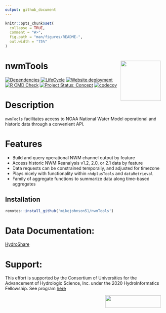 ```yaml
---
output: github_document
---
```


<!-- README.md is generated from README.Rmd. Please edit that file -->

```r
knitr::opts_chunk$set(
  collapse = TRUE,
  comment = "#>",
  fig.path = "man/figures/README-",
  out.width = "75%"
)
```

# nwmTools <img src="man/figures/logo.png" width=130 height = 130 align="right" />

<!-- badges: start -->
[![Dependencies](https://img.shields.io/badge/dependencies-11/65-red?style=flat)](#)
[![LifeCycle](man/figures/lifecycle/lifecycle-experimental.svg)](https://lifecycle.r-lib.org/articles/stages.html#experimental)
[![Website deployment](https://github.com/mikejohnson51/nwmTools/actions/workflows/pkgdown.yaml/badge.svg)](https://github.com/mikejohnson51/nwmTools/actions/workflows/pkgdown.yaml)
[![R CMD Check](https://github.com/mikejohnson51/nwmTools/actions/workflows/R-CMD-check.yaml/badge.svg)](https://github.com/mikejohnson51/nwmTools/actions/workflows/R-CMD-check.yaml)
[![Project Status: Concept](https://www.repostatus.org/badges/latest/concept.svg)](https://www.repostatus.org/#concept)
[![codecov](https://codecov.io/gh/mikejohnson51/nwmTools/branch/master/graph/badge.svg?token=H5YHXYZ1WH)](https://codecov.io/gh/mikejohnson51/nwmTools)
<!-- badges: end -->

# Description

`nwmTools` facilitates access to NOAA National Water Model operational and historic data through a convenient API.

# Features

 * Build and query operational NWM channel output by feature
 * Access historic NWM Reanalysis v1.2, 2.0, or 2.1 data by feature 
 * Data requests can be constrained temporally, and adjusted for timezone
 * Plays nicely with functionality within `nhdplusTools` and `dataRetrieval`
 * Family of aggregate functions to summarize data along time-based aggregates
 
## Installation

```r
remotes::install_github('mikejohnson51/nwmTools')
```


# Data Documentation:

[HydroShare](https://www.hydroshare.org/resource/89b0952512dd4b378dc5be8d2093310f/)

# Support:

This effort is supported by the Consortium of Universities for the Advancement of Hydrologic Science, Inc. under the 2020 HydroInformatics Fellowship. See program [here](https://www.cuahsi.org/data-models/hydroinformatics-innovation-fellowship/)

 <img src="man/figures/cuahsi-logo.png" width=180 height = 40 align="right" />
